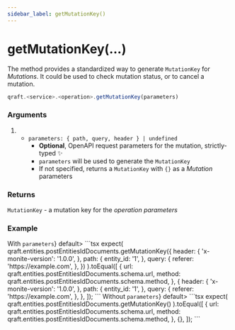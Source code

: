 ```yaml
---
sidebar_label: getMutationKey()
---
```


# getMutationKey(...)

The method provides a standardized way to generate `MutationKey` for _Mutations_.
It could be used to check mutation status, or to cancel a mutation.

```ts
qraft.<service>.<operation>.getMutationKey(parameters)
```

### Arguments

1. - `parameters: { path, query, header } | undefined`
     - **Optional**, OpenAPI request parameters for the mutation, strictly-typed ✨
     - `parameters` will be used to generate the `MutationKey`
     - If not specified, returns a `MutationKey` with `{}` as a _Mutation_ parameters

### Returns

`MutationKey` - a mutation key for the _operation_ _parameters_

### Example

<Tabs>
  <TabItem value="with-parameters" label={<span style={{verticalAlign: 'middle'}}>With <code style={{display: 'inline-block'}}>parameters</code></span>} default>
    ```tsx
    expect(
      qraft.entities.postEntitiesIdDocuments.getMutationKey({
        header: {
          'x-monite-version': '1.0.0',
        },
        path: {
          entity_id: '1',
        },
        query: {
          referer: 'https://example.com',
        },
      })
    ).toEqual([
      {
        url: qraft.entities.postEntitiesIdDocuments.schema.url,
        method: qraft.entities.postEntitiesIdDocuments.schema.method,
      },
      {
        header: {
          'x-monite-version': '1.0.0',
        },
        path: {
          entity_id: '1',
        },
        query: {
          referer: 'https://example.com',
        },
      },
    ]);
    ```
  </TabItem>
  <TabItem value="without-parameters" label={<span style={{verticalAlign: 'middle'}}>Without <code style={{display: 'inline-block', textDecoration: 'line-through'}}>parameters</code></span>} default>
    ```tsx
    expect(
      qraft.entities.postEntitiesIdDocuments.getMutationKey()
    ).toEqual([
      {
        url: qraft.entities.postEntitiesIdDocuments.schema.url,
        method: qraft.entities.postEntitiesIdDocuments.schema.method,
      },
      {},
    ]);
    ```
  </TabItem>
</Tabs>

